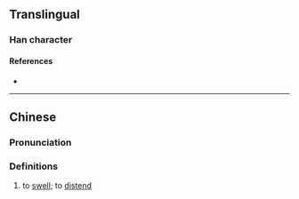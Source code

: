 {{character info/new}}
==Translingual==

===Han character===
{{Han char|rn=85|rad=水|as=08|sn=11|four=|canj=ESMV|ids=⿰氵長}}

====References====
* {{Han ref|kx=0628.030|dkj=17585|hdz=31639.050|uh=6DB1|ud=28081}}

----

==Chinese==
{{zh-forms}}

===Pronunciation===
{{zh-pron
|m=zhàng
|c=zoeng2
|mc=
|oc=
|ma=
|cat=v
}}

===Definitions===
{{zh-hanzi}}

# {{lb|zh|archaic}} to [[swell]]; to [[distend]]